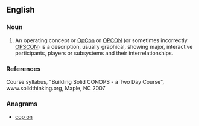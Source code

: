 ==English==

===Noun===
{{en-noun}}

# An operating concept or [[OpCon]] or [[OPCON]] (or sometimes incorrectly [[OPSCON]]) is a description, usually graphical, showing major, interactive participants, players or subsystems and their interrelationships.

===References===
Course syllabus, "Building Solid CONOPS - a Two Day Course", www.solidthinking.org, Maple, NC 2007

===Anagrams===
* [[cop on#English|cop on]]